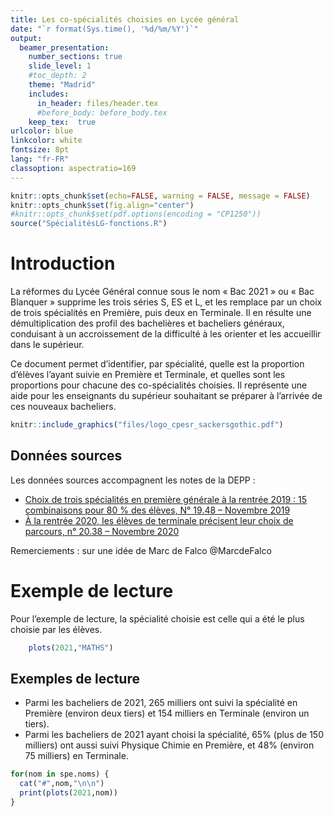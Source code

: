 ```yaml
---
title: Les co-spécialités choisies en Lycée général
date: "`r format(Sys.time(), '%d/%m/%Y')`"
output:
  beamer_presentation:
    number_sections: true
    slide_level: 1
    #toc_depth: 2
    theme: "Madrid"
    includes:
      in_header: files/header.tex
      #before_body: before_body.tex
    keep_tex:  true
urlcolor: blue
linkcolor: white
fontsize: 8pt
lang: "fr-FR"
classoption: aspectratio=169
---
```


```r
knitr::opts_chunk$set(echo=FALSE, warning = FALSE, message = FALSE)
knitr::opts_chunk$set(fig.align="center")
#knitr::opts_chunk$set(pdf.options(encoding = "CP1250"))
source("SpécialitésLG-fonctions.R")
```


# Introduction

La réformes du Lycée Général connue sous le nom « Bac 2021 » ou « Bac Blanquer » 
supprime les trois séries S, ES et L, et les remplace par un choix de trois 
spécialités en Première, puis deux en Terminale. 
Il en résulte une démultiplication des profil des bachelières et bacheliers généraux,
conduisant à un accroissement de la difficulté à les orienter et les accueillir 
dans le supérieur.

Ce document permet d'identifier, par spécialité, quelle est la proportion d'élèves
l'ayant suivie en Première et Terminale, et quelles sont les proportions pour 
chacune des co-spécialités choisies. Il représente une aide pour les enseignants
du supérieur souhaitant se préparer à l'arrivée de ces nouveaux bacheliers.

```r
knitr::include_graphics("files/logo_cpesr_sackersgothic.pdf")
```


## Données sources

Les données sources accompagnent les notes de la DEPP :

- [Choix de trois spécialités en première générale à la rentrée 2019 : 15 combinaisons pour 80 % des élèves, N° 19.48 – Novembre 2019](https://www.education.gouv.fr/choix-de-trois-specialites-en-premiere-generale-la-rentree-2019-15-combinaisons-pour-80-des-eleves-3245)
- [À la rentrée 2020, les élèves de terminale précisent leur choix de parcours, n° 20.38 – Novembre 2020](https://www.education.gouv.fr/la-rentree-2020-les-eleves-de-terminale-precisent-leur-choix-de-parcours-307016)

Remerciements : sur une idée de Marc de Falco \@MarcdeFalco


# Exemple de lecture

Pour l'exemple de lecture, la spécialité choisie est celle qui a été le plus choisie par les élèves.

```r
    plots(2021,"MATHS")
```
## Exemples de lecture

- Parmi les bacheliers de 2021, 265 milliers ont suivi la spécialité en Première 
(environ deux tiers) et 154 milliers en Terminale (environ un tiers).
- Parmi les bacheliers de 2021 ayant choisi la spécialité, 65% (plus de 150 milliers) ont aussi
suivi Physique Chimie en Première, et 48% (environ 75 milliers) en Terminale.


```r
for(nom in spe.noms) {
  cat("#",nom,"\n\n")
  print(plots(2021,nom))
}
```
